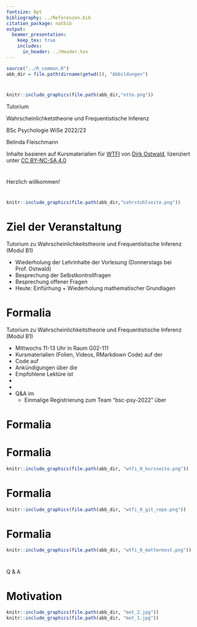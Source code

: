 ```yaml
---
fontsize: 8pt
bibliography: ../Referenzen.bib
citation_package: natbib
output:
  beamer_presentation:
    keep_tex: true
    includes:
      in_header: ../Header.tex
---
```



```r
source("../R_common.R")
abb_dir = file.path(dirname(getwd()), "Abbildungen")
```

#  {.plain}
\center
```r
knitr::include_graphics(file.path(abb_dir,"otto.png"))
```

\vspace{2mm}

\huge
Tutorium 

\Large
Wahrscheinlichketstheorie und Frequentistische Inferenz
\vspace{4mm}

\normalsize
BSc Psychologie WiSe 2022/23

\vspace{12mm}
\normalsize
Belinda Fleischmann

\vspace{3mm}
\scriptsize
Inhalte basieren auf Kursmaterialien für [WTFI](https://www.ipsy.ovgu.de/Institut/Abteilungen+des+Institutes/Methodenlehre+I+_+Experimentelle+und+Neurowissenschaftliche+Psychologie/Lehre/Wintersemester+2023/Wahrscheinlichkeitstheorie+und+Frequentistische+Inferenz.html) von [Dirk Ostwald](https://www.ipsy.ovgu.de/Institut/Abteilungen+des+Institutes/Methodenlehre+I+_+Experimentelle+und+Neurowissenschaftliche+Psychologie/Team/Dirk+Ostwald.html), lizenziert unter [CC BY-NC-SA 4.0](https://creativecommons.org/licenses/by-sa/4.0/deed.de)




# {.plain} 
\huge
\center
\vfill
Herzlich willkommen!
\vfill



#  {.plain}
\vfill
\center
\huge
\text{(1) Einführung}
\vfill



#
[\textcolor{darkblue}{Homepage}](https://www.ipsy.ovgu.de/methodenlehre_I-path-980,1404.html)
\vspace{3mm}
```r
knitr::include_graphics(file.path(abb_dir,"Lehrstuhlseite.png"))
```





# Ziel der Veranstaltung
\setstretch{1}
\color{darkblue} Tutorium zu Wahrscheinlichkeitstheorie und Frequentistische Inferenz (Modul B1)

\color{black}
\setstretch{2}

* Wiederholung der Lehrinhalte der Vorlesung (Donnerstags bei Prof. Ostwald)
* Besprechung der Selbstkontrollfragen
* Besprechung offener Fragen
* Heute: Einfürhung + Wiederholung mathematischer Grundlagen

\vfill




# Formalia 
\setstretch{1}
\color{darkblue} Tutorium zu Wahrscheinlichkeitstheorie und Frequentistische Inferenz 
(Modul B1)

\color{black}
\setstretch{2}

* \justifying Mittwochs 11-13 Uhr in Raum G02-111
* Kursmaterialien (Folien, Videos, RMarkdown Code) auf der [\textcolor{darkblue}{Kurswebseite}](https://bit.ly/3yT42Sj)
* Code auf [\textcolor{darkblue}{Github}](https://github.com/belindamef/WTFI-tut-23)
* Ankündigungen über die [\textcolor{darkblue}{Moodleseite}](https://elearning.ovgu.de/course/view.php?id=13781)
* Empfohlene Lektüre ist [\textcolor{darkblue}{PDWP}](https://wasd.urz.uni-magdeburg.de/dostwald/)
* [\textcolor{darkblue}{Link zu vorheriger Iteration des Kurses}](https://bit.ly/3qJKlan)
* [\textcolor{darkblue}{Link zum Kurs Mathematische Grundlagen}](https://bit.ly/3SNh3nR) 
* Q&A im [\textcolor{darkblue}{Mattermost-Channel "B1 - WTFI - Tutorium"}](https://mm.cs.ovgu.de/bsc-psy-2022/channels/b1---wtfi)
  * Einmalige Registrierung zum Team "bsc-psy-2022" über [\textcolor{darkblue}{diesen Link}](https://mm.cs.ovgu.de/signup_user_complete/?id=6zhrsn3oab8pdynz16gmqpm9ka) 






# Formalia
\vspace{1mm}
\textcolor{darkblue}{Tutorium zu Wahrscheinlichkeitstheorie und Frequentistische Inferenz }

\footnotesize
\center
\footnotesize
\renewcommand{\arraystretch}{1.1}
\begin{tabular}{llll}
\textbf{Mittwochs}    & \textbf{Tutorium}                                      & Donnerstags & Vorlesung					                              \\\hline
12.10.22   & (1) Einführung Tut. + Mathe Gdlg.                               & 13.10.22   & (1) Einführung 				                          \\
19.10.22   & (1) Einführung (VO SKF)                   & 20.10.22   & (2) Wahrscheinlichkeitsräume 	                  \\
26.10.22   & (2) Wahrscheinlichkeitsräume                   & 27.10.22   & (3) Zufallsvariablen                             \\
02.11.22   & (3) Zufallsvariablen                           & 03.11.22   & (4) Zufallsvektoren                              \\
09.11.22   & (4) Zufallsvektoren                            & 10.11.22   & (5) Erwartungswert und Kovarianz                 \\
16.11.22   & (5) Erwartungswert und Kovarianz               & 17.11.22   & (6) Ungleichungen und Grenzwerte                 \\
23.11.22   & (6) Ungleichungen und Grenzwerte               & 24.11.22   & (7) Normalverteilungstransformationen            \\
30.11.22   & (7) Normalverteilungstransform.                & 01.12.22   & (8) Statistische Modelle, Statistiken, Schätzer  \\
07.12.22   & (8) Stat. Mod., Statistiken, Schätzer          & 08.12.22   & (9) Schätzereigenschaften                        \\
14.12.22   &  (9) Schätzereigenschaften                     & 15.12.22   & (10) Konfidenzintervalle                         \\
21.12.22   & (10) Konfidenzintervalle                       & 22.12.22   & \textcolor{gray}{Weihnachtspause}                \\
           & \textcolor{gray}{Weihnachtspause}                                                                              \\
04.01.22   & \textcolor{orange}{Ersatztermin im Januar (?)} & 05.01.23   & (11) Hypothesentests                             \\
11.01.22   & (11) Hypothesentests                           & 12.01.23   & (12) T-Tests                                     \\
18.01.22   & (12) T-Tests                                   & 19.01.23   & (13) Einfaktorielle Varianzanalyse               \\
25.01.22   & (13) Einfaktorielle Varianzanalyse             & 26.01.23   & (14) Zweifaktorielle Varianzanalyse              \\
\textcolor{orange}{27.01.23}                                & (14) Zweifaktorielle Varianzanalyse                           \\\hline
Feb 23     & Klausurtermin                                                                                                  \\
\end{tabular}


# Formalia

[\textcolor{darkblue}{Webseite des Kurses (Folien, Videos)}](https://www.ipsy.ovgu.de/Institut/Abteilungen+des+Institutes/Methodenlehre+I+_+Experimentelle+und+Neurowissenschaftliche+Psychologie/Lehre/Wintersemester+2023/Wahrscheinlichkeitstheorie+und+Frequentistische+Inferenz.html)

\vspace{5mm}

```r
knitr::include_graphics(file.path(abb_dir, "wtfi_0_kursseite.png"))
```




# Formalia

[\textcolor{darkblue}{Git-repository des Kurses (Folien, RMarkdown Codes)}](https://github.com/belindamef/WTFI-tut-23)

\vspace{5mm}

```r
knitr::include_graphics(file.path(abb_dir, "wtfi_0_git_repo.png"))
```





# Formalia

[\textcolor{darkblue}{Mattermost-Team "BSc-Psy-2022"}](https://mm.cs.ovgu.de/signup_user_complete/?id=6zhrsn3oab8pdynz16gmqpm9ka)

\vspace{5mm}

```r
knitr::include_graphics(file.path(abb_dir, "wtfi_0_mattermost.png"))
```





#  {.plain}
\vfill
\center
\huge
Q & A
\vfill






# Motivation

```r
knitr::include_graphics(file.path(abb_dir, "mot_2.jpg"))
knitr::include_graphics(file.path(abb_dir, "mot_1.jpg"))
```




